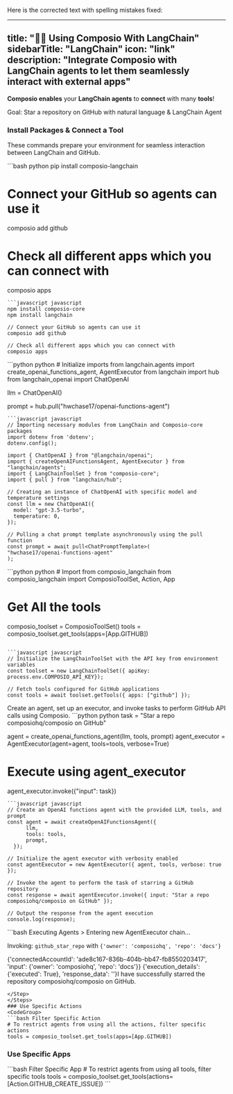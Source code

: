 Here is the corrected text with spelling mistakes fixed:

---
title: "🦜🔗 Using Composio With LangChain"
sidebarTitle: "LangChain"
icon: "link"
description: "Integrate Composio with LangChain agents to let them seamlessly interact with external apps"
---

**Composio enables** your **LangChain agents** to **connect** with many **tools**!

<Tip>
  Goal: Star a repository on GitHub with natural language & LangChain Agent
</Tip>

### Install Packages & Connect a Tool

These commands prepare your environment for seamless interaction between LangChain and GitHub.

<CodeGroup> 
  ```bash python 
  pip install composio-langchain

  # Connect your GitHub so agents can use it
  composio add github

  # Check all different apps which you can connect with
  composio apps
  ```
  ```javascript javascript
  npm install composio-core
  npm install langchain

  // Connect your GitHub so agents can use it
  composio add github

  // Check all different apps which you can connect with
  composio apps
  ```
</CodeGroup>

<Steps>
<Step title="Import Base Packages">
<CodeGroup>
  ```python python 
  # Initialize imports
  from langchain.agents import create_openai_functions_agent, AgentExecutor
  from langchain import hub
  from langchain_openai import ChatOpenAI


  llm = ChatOpenAI()

  prompt = hub.pull("hwchase17/openai-functions-agent")
  ```
  ```javascript javascript
  // Importing necessary modules from LangChain and Composio-core packages
  import dotenv from 'dotenv';
  dotenv.config();

  import { ChatOpenAI } from "@langchain/openai";
  import { createOpenAIFunctionsAgent, AgentExecutor } from "langchain/agents";
  import { LangChainToolSet } from "composio-core";
  import { pull } from "langchain/hub";
  
  // Creating an instance of ChatOpenAI with specific model and temperature settings
  const llm = new ChatOpenAI({
    model: "gpt-3.5-turbo",
    temperature: 0,
  });

  // Pulling a chat prompt template asynchronously using the pull function
  const prompt = await pull<ChatPromptTemplate>(
  "hwchase17/openai-functions-agent"
  );
  ```
</CodeGroup>
</Step>
<Step title="Fetch all GitHub LangChain Tools via Composio">
<CodeGroup>
  ```python python 
  # Import from composio_langchain
  from composio_langchain import ComposioToolSet, Action, App

  # Get All the tools

  composio_toolset = ComposioToolSet()
  tools = composio_toolset.get_tools(apps=[App.GITHUB])
  ```

  ```javascript javascript
  // Initialize the LangChainToolSet with the API key from environment variables
  const toolset = new LangChainToolSet({ apiKey: process.env.COMPOSIO_API_KEY});
  
  // Fetch tools configured for GitHub applications
  const tools = await toolset.getTools({ apps: ["github"] });
  ```
</CodeGroup>
</Step>
<Step title="Execute the Agent">
Create an agent, set up an executor, and invoke tasks to perform GitHub API calls using Composio.
<CodeGroup>
  ```python python
  task = "Star a repo composiohq/composio on GitHub"

  agent = create_openai_functions_agent(llm, tools, prompt)
  agent_executor = AgentExecutor(agent=agent, tools=tools, verbose=True)

  # Execute using agent_executor
  agent_executor.invoke({"input": task})
  ```
  ```javascript javascript
  // Create an OpenAI functions agent with the provided LLM, tools, and prompt
  const agent = await createOpenAIFunctionsAgent({
        llm,
        tools: tools,
        prompt,
    });

  // Initialize the agent executor with verbosity enabled
  const agentExecutor = new AgentExecutor({ agent, tools, verbose: true });

  // Invoke the agent to perform the task of starring a GitHub repository
  const response = await agentExecutor.invoke({ input: "Star a repo composiohq/composio on GitHub" });

  // Output the response from the agent execution
  console.log(response);
  ```
</CodeGroup>
</Step>
<Step title="Check Response">
  ```bash Executing Agents
  > Entering new AgentExecutor chain...

  Invoking: `github_star_repo` with `{'owner': 'composiohq', 'repo': 'docs'}`

  {'connectedAccountId': 'ade8c167-836b-404b-bb47-fb8550203417', 'input': {'owner': 'composiohq', 'repo': 'docs'}}
  {'execution_details': {'executed': True}, 'response_data': ''}I have successfully starred the repository composiohq/composio on GitHub.

  ```
</Step>
</Steps>
### Use Specific Actions
<CodeGroup>
  ```bash Filter Specific Action
  # To restrict agents from using all the actions, filter specific actions
  tools = composio_toolset.get_tools(apps=[App.GITHUB])
  ```
</CodeGroup>

### Use Specific Apps

<CodeGroup>
  ```bash Filter Specific App 
  # To restrict agents from using all tools, filter specific tools 
  tools = composio_toolset.get_tools(actions=[Action.GITHUB_CREATE_ISSUE]) 
  ```
</CodeGroup>